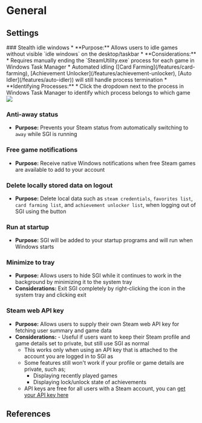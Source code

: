 

# General

## Settings

<References page='/settings/general'>
### Stealth idle windows
* **Purpose:** Allows users to idle games without visible `idle windows` on the desktop/taskbar
* **Considerations:**
    * Requires manually ending the `SteamUtility.exe` process for each game in Windows Task Manager
    * Automated idling ([Card Farming](/features/card-farming), [Achievement Unlocker](/features/achievement-unlocker), [Auto Idler](/features/auto-idler)) will still handle process termination
* **Identifying Processes:**
    * Click the dropdown next to the process in Windows Task Manager to identify which process belongs to which game

<Screenshot>
    <Image src="/examples/settings-general-1.png" />
</Screenshot>

### Anti-away status

- **Purpose:** Prevents your Steam status from automatically switching to `away` while SGI is running

### Free game notifications

- **Purpose:** Receive native Windows notifications when free Steam games are available to add to your account

### Delete locally stored data on logout

- **Purpose:** Delete local data such as `steam credentials`, `favorites list`, `card farming list`, and `achievement unlocker list`, when logging out of SGI using the <Icon type='signout' /> button

### Run at startup

- **Purpose:** SGI will be added to your startup programs and will run when Windows starts

### Minimize to tray

- **Purpose:** Allows users to hide SGI while it continues to work in the background by minimizing it to the system tray
- **Considerations:** Exit SGI completely by right-clicking the icon in the system tray and clicking exit

### Steam web API key

- **Purpose:** Allows users to supply their own Steam web API key for fetching user summary and game data
- **Considerations:** - Useful if users want to keep their Steam profile and game details set to private, but still use SGI as normal
    - This works only when using an API key that is attached to the account you are logged in to SGI as
    - Some features still won't work if your profile or game details are private, such as;
        - Displaying recently played games
        - Displaying lock/unlock state of achievements
    - API keys are free for all users with a Steam account, you can [get your API key here](https://steamcommunity.com/dev/apikey)
</References>

## References